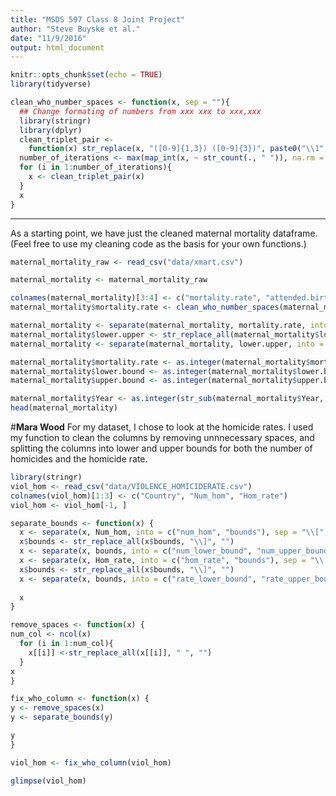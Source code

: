 ```yaml
---
title: "MSDS 597 Class 8 Joint Project"
author: "Steve Buyske et al."
date: "11/9/2016"
output: html_document
---
```


```r
knitr::opts_chunk$set(echo = TRUE)
library(tidyverse)
```


```r
clean_who_number_spaces <- function(x, sep = ""){
  ## Change formating of numbers from xxx xxx to xxx,xxx
  library(stringr)
  library(dplyr)
  clean_triplet_pair <- 
    function(x) str_replace(x, "([0-9]{1,3}) ([0-9]{3})", paste0("\\1", sep, "\\2"))
  number_of_iterations <- max(map_int(x, ~ str_count(., " ")), na.rm = TRUE)
  for (i in 1:number_of_iterations){
    x <- clean_triplet_pair(x)
  }
  x
}

```
---

As a starting point, we have just the cleaned maternal mortality dataframe. (Feel free to use my cleaning code as the basis for your own functions.)

```r

maternal_mortality_raw <- read_csv("data/xmart.csv")

maternal_mortality <- maternal_mortality_raw

colnames(maternal_mortality)[3:4] <- c("mortality.rate", "attended.births")
maternal_mortality$mortality.rate <- clean_who_number_spaces(maternal_mortality$mortality.rate)

maternal_mortality <- separate(maternal_mortality, mortality.rate, into = c("mortality.rate", "lower.upper"), sep = "\\[", fill = "right")
maternal_mortality$lower.upper <- str_replace_all(maternal_mortality$lower.upper, "\\]", "")
maternal_mortality <- separate(maternal_mortality, lower.upper, into = c("lower.bound", "upper.bound"), sep = "\\-", fill = "right")

maternal_mortality$mortality.rate <- as.integer(maternal_mortality$mortality.rate)
maternal_mortality$lower.bound <- as.integer(maternal_mortality$lower.bound)
maternal_mortality$upper.bound <- as.integer(maternal_mortality$upper.bound)

maternal_mortality$Year <- as.integer(str_sub(maternal_mortality$Year, 1, 4))
head(maternal_mortality)
```


#**Mara Wood**
For my dataset, I chose to look at the homicide rates. I used my function to clean the columns by removing unnnecessary spaces, and splitting the columns into lower and upper bounds for both the number of homicides and the homicide rate.
```r
library(stringr)
viol_hom <- read_csv("data/VIOLENCE_HOMICIDERATE.csv")
colnames(viol_hom)[1:3] <- c("Country", "Num_hom", "Hom_rate")
viol_hom <- viol_hom[-1, ]

separate_bounds <- function(x) {
  x <- separate(x, Num_hom, into = c("num_hom", "bounds"), sep = "\\[",fill = "right")
  x$bounds <- str_replace_all(x$bounds, "\\]", "")
  x <- separate(x, bounds, into = c("num_lower_bound", "num_upper_bound"), sep = "\\-",fill = "right")
  x <- separate(x, Hom_rate, into = c("hom_rate", "bounds"), sep = "\\[",fill = "right")
  x$bounds <- str_replace_all(x$bounds, "\\]", "")
  x <- separate(x, bounds, into = c("rate_lower_bound", "rate_upper_bound"), sep = "\\-",fill = "right")
  
  x
}

remove_spaces <- function(x) {
num_col <- ncol(x)
  for (i in 1:num_col){
    x[[i]] <-str_replace_all(x[[i]], " ", "")
  }
x
}

fix_who_column <- function(x) {
y <- remove_spaces(x)
y <- separate_bounds(y)

y 
}

viol_hom <- fix_who_column(viol_hom)

glimpse(viol_hom)
```